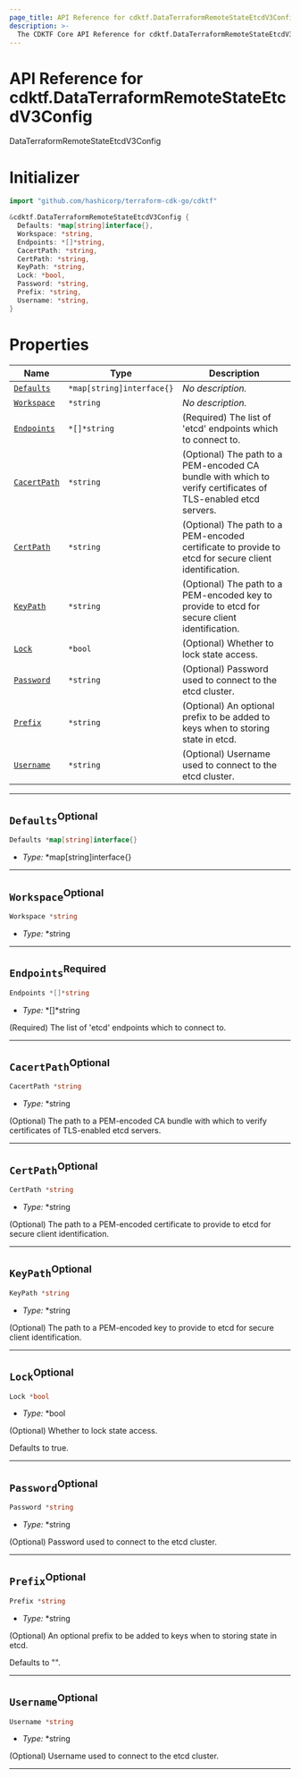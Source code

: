 ```yaml
---
page_title: API Reference for cdktf.DataTerraformRemoteStateEtcdV3Config
description: >-
  The CDKTF Core API Reference for cdktf.DataTerraformRemoteStateEtcdV3Config.
---
```


<!-- This file is generated through yarn generate-docs -->

# API Reference for cdktf.DataTerraformRemoteStateEtcdV3Config

   DataTerraformRemoteStateEtcdV3Config <a name="DataTerraformRemoteStateEtcdV3Config" id="cdktf.DataTerraformRemoteStateEtcdV3Config"></a>
  
  # Initializer <a name="Initializer" id="cdktf.DataTerraformRemoteStateEtcdV3Config.Initializer"></a>
  
  ```go
  import "github.com/hashicorp/terraform-cdk-go/cdktf"
  
  &cdktf.DataTerraformRemoteStateEtcdV3Config {
  	Defaults: *map[string]interface{},
  	Workspace: *string,
  	Endpoints: *[]*string,
  	CacertPath: *string,
  	CertPath: *string,
  	KeyPath: *string,
  	Lock: *bool,
  	Password: *string,
  	Prefix: *string,
  	Username: *string,
  }
  ```
  
  # Properties <a name="Properties" id="Properties"></a>
  
  | **Name** | **Type** | **Description** |
  | --- | --- | --- |
  | <code><a href="#cdktf.DataTerraformRemoteStateEtcdV3Config.property.defaults">Defaults</a></code> | <code>*map[string]interface{}</code> | *No description.* |
  | <code><a href="#cdktf.DataTerraformRemoteStateEtcdV3Config.property.workspace">Workspace</a></code> | <code>*string</code> | *No description.* |
  | <code><a href="#cdktf.DataTerraformRemoteStateEtcdV3Config.property.endpoints">Endpoints</a></code> | <code>*[]*string</code> | (Required) The list of 'etcd' endpoints which to connect to. |
  | <code><a href="#cdktf.DataTerraformRemoteStateEtcdV3Config.property.cacertPath">CacertPath</a></code> | <code>*string</code> | (Optional) The path to a PEM-encoded CA bundle with which to verify certificates of TLS-enabled etcd servers. |
  | <code><a href="#cdktf.DataTerraformRemoteStateEtcdV3Config.property.certPath">CertPath</a></code> | <code>*string</code> | (Optional) The path to a PEM-encoded certificate to provide to etcd for secure client identification. |
  | <code><a href="#cdktf.DataTerraformRemoteStateEtcdV3Config.property.keyPath">KeyPath</a></code> | <code>*string</code> | (Optional) The path to a PEM-encoded key to provide to etcd for secure client identification. |
  | <code><a href="#cdktf.DataTerraformRemoteStateEtcdV3Config.property.lock">Lock</a></code> | <code>*bool</code> | (Optional) Whether to lock state access. |
  | <code><a href="#cdktf.DataTerraformRemoteStateEtcdV3Config.property.password">Password</a></code> | <code>*string</code> | (Optional) Password used to connect to the etcd cluster. |
  | <code><a href="#cdktf.DataTerraformRemoteStateEtcdV3Config.property.prefix">Prefix</a></code> | <code>*string</code> | (Optional) An optional prefix to be added to keys when to storing state in etcd. |
  | <code><a href="#cdktf.DataTerraformRemoteStateEtcdV3Config.property.username">Username</a></code> | <code>*string</code> | (Optional) Username used to connect to the etcd cluster. |
  
  ---
  
  ## `Defaults`<sup>Optional</sup> <a name="Defaults" id="cdktf.DataTerraformRemoteStateEtcdV3Config.property.defaults"></a>
  
  ```go
  Defaults *map[string]interface{}
  ```
  
  - *Type:* *map[string]interface{}
  
  ---
  
  ## `Workspace`<sup>Optional</sup> <a name="Workspace" id="cdktf.DataTerraformRemoteStateEtcdV3Config.property.workspace"></a>
  
  ```go
  Workspace *string
  ```
  
  - *Type:* *string
  
  ---
  
  ## `Endpoints`<sup>Required</sup> <a name="Endpoints" id="cdktf.DataTerraformRemoteStateEtcdV3Config.property.endpoints"></a>
  
  ```go
  Endpoints *[]*string
  ```
  
  - *Type:* *[]*string
  
  (Required) The list of 'etcd' endpoints which to connect to.
  
  ---
  
  ## `CacertPath`<sup>Optional</sup> <a name="CacertPath" id="cdktf.DataTerraformRemoteStateEtcdV3Config.property.cacertPath"></a>
  
  ```go
  CacertPath *string
  ```
  
  - *Type:* *string
  
  (Optional) The path to a PEM-encoded CA bundle with which to verify certificates of TLS-enabled etcd servers.
  
  ---
  
  ## `CertPath`<sup>Optional</sup> <a name="CertPath" id="cdktf.DataTerraformRemoteStateEtcdV3Config.property.certPath"></a>
  
  ```go
  CertPath *string
  ```
  
  - *Type:* *string
  
  (Optional) The path to a PEM-encoded certificate to provide to etcd for secure client identification.
  
  ---
  
  ## `KeyPath`<sup>Optional</sup> <a name="KeyPath" id="cdktf.DataTerraformRemoteStateEtcdV3Config.property.keyPath"></a>
  
  ```go
  KeyPath *string
  ```
  
  - *Type:* *string
  
  (Optional) The path to a PEM-encoded key to provide to etcd for secure client identification.
  
  ---
  
  ## `Lock`<sup>Optional</sup> <a name="Lock" id="cdktf.DataTerraformRemoteStateEtcdV3Config.property.lock"></a>
  
  ```go
  Lock *bool
  ```
  
  - *Type:* *bool
  
  (Optional) Whether to lock state access.
  
  Defaults to true.
  
  ---
  
  ## `Password`<sup>Optional</sup> <a name="Password" id="cdktf.DataTerraformRemoteStateEtcdV3Config.property.password"></a>
  
  ```go
  Password *string
  ```
  
  - *Type:* *string
  
  (Optional) Password used to connect to the etcd cluster.
  
  ---
  
  ## `Prefix`<sup>Optional</sup> <a name="Prefix" id="cdktf.DataTerraformRemoteStateEtcdV3Config.property.prefix"></a>
  
  ```go
  Prefix *string
  ```
  
  - *Type:* *string
  
  (Optional) An optional prefix to be added to keys when to storing state in etcd.
  
  Defaults to "".
  
  ---
  
  ## `Username`<sup>Optional</sup> <a name="Username" id="cdktf.DataTerraformRemoteStateEtcdV3Config.property.username"></a>
  
  ```go
  Username *string
  ```
  
  - *Type:* *string
  
  (Optional) Username used to connect to the etcd cluster.
  
  ---
  
